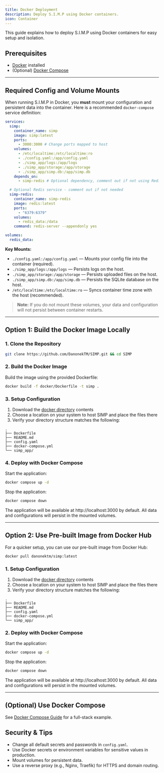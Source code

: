 ```yaml
---
title: Docker Deployment
description: Deploy S.I.M.P using Docker containers.
icon: Container
---
```


This guide explains how to deploy S.I.M.P using Docker containers for easy setup and isolation.

## Prerequisites

- [Docker](https://docs.docker.com/get-docker/) installed
- (Optional) [Docker Compose](https://docs.docker.com/compose/)

---

## Required Config and Volume Mounts

When running S.I.M.P in Docker, you **must** mount your configuration and persistent data into the container. Here is a recommended `docker-compose` service definition:

```yaml
services:
  simp:
    container_name: simp
    image: simp:latest
    ports:
      - 3000:3000 # Change ports mapped to host
    volumes:
      - /etc/localtime:/etc/localtime:ro
      - ./config.yaml:/app/config.yaml
      - ./simp_app/logs:/app/logs
      - ./simp_app/storage:/app/storage
      - ./simp_app/simp.db:/app/simp.db
    depends_on:
      - simp-redis # Optional dependency, comment out if not using Redis

  # Optional Redis service - comment out if not needed
  simp-redis:
    container_name: simp-redis
    image: redis:latest
    ports:
      - "6379:6379"
    volumes:
      - redis_data:/data
    command: redis-server --appendonly yes

volumes:
  redis_data:
```

**Key Mounts:**

- `./config.yaml:/app/config.yaml` — Mounts your config file into the container (required).
- `./simp_app/logs:/app/logs` — Persists logs on the host.
- `./simp_app/storage:/app/storage` — Persists uploaded files on the host.
- `./simp_app/simp.db:/app/simp.db` — Persists the SQLite database on the host.
- `/etc/localtime:/etc/localtime:ro` — Syncs container time zone with the host (recommended).

> **Note:** If you do not mount these volumes, your data and configuration will not persist between container restarts.

---

## Option 1: Build the Docker Image Locally

### 1. Clone the Repository

```bash
git clone https://github.com/DanonekTM/SIMP.git && cd SIMP
```

### 2. Build the Docker Image

Build the image using the provided Dockerfile:

```bash
docker build -f docker/Dockerfile -t simp .
```

### 3. Setup Configuration

1. Download the [docker directory](https://github.com/DanonekTM/SIMP/tree/main/docker) contents
2. Choose a location on your system to host SIMP and place the files there
3. Verify your directory structure matches the following:

```
.
├── Dockerfile
├── README.md
├── config.yaml
├── docker-compose.yml
└── simp_app/
```

### 4. Deploy with Docker Compose

Start the application:

```bash
docker compose up -d
```

Stop the application:

```bash
docker compose down
```

The application will be available at http://localhost:3000 by default. All data and configurations will persist in the mounted volumes.

---

## Option 2: Use Pre-built Image from Docker Hub

For a quicker setup, you can use our pre-built image from Docker Hub:

```bash
docker pull danonektm/simp:latest
```

### 1. Setup Configuration

1. Download the [docker directory](https://github.com/DanonekTM/SIMP/tree/main/docker) contents
2. Choose a location on your system to host SIMP and place the files there
3. Verify your directory structure matches the following:

```
.
├── Dockerfile
├── README.md
├── config.yaml
├── docker-compose.yml
└── simp_app/
```

### 2. Deploy with Docker Compose

Start the application:

```bash
docker compose up -d
```

Stop the application:

```bash
docker compose down
```

The application will be available at http://localhost:3000 by default. All data and configurations will persist in the mounted volumes.

---

## (Optional) Use Docker Compose

See [Docker Compose Guide](./docker-compose.mdx) for a full-stack example.

## Security & Tips

- Change all default secrets and passwords in `config.yaml`.
- Use Docker secrets or environment variables for sensitive values in production.
- Mount volumes for persistent data.
- Use a reverse proxy (e.g., Nginx, Traefik) for HTTPS and domain routing.
